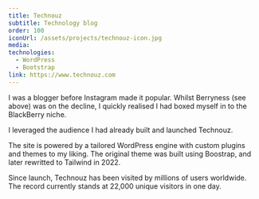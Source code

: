 ```yaml
---
title: Technouz
subtitle: Technology blog
order: 100
iconUrl: /assets/projects/technouz-icon.jpg
media:
technologies:
  - WordPress
  - Bootstrap
link: https://www.technouz.com
---
```

I was a blogger before Instagram made it popular. Whilst Berryness (see above)
was on the decline, I quickly realised I had boxed myself in to the BlackBerry niche.

I leveraged the audience I had already built and launched Technouz.

The site is powered by a tailored WordPress engine with custom plugins and themes
to my liking. The original theme was built using Boostrap, and later rewritted to
Tailwind in 2022.

Since launch, Technouz has been visited by millions of users worldwide. The record
currently stands at 22,000 unique visitors in one day.